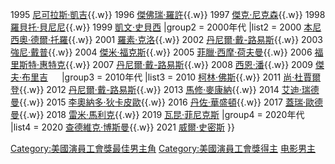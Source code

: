 {{Navbox
|name = 美國演員工會獎最佳男主角
|title = [[美國演員工會獎|<span style="color:#FFFFFF;">美國演員工會獎</span>]][[美國演員工會獎最佳男主角|<span style="color:#B0C4DE;">最佳男主角</span>]]
|titlestyle = background:#002FA7;color:white;
|group1 = 1990年代
|list1 = 1994 [[汤姆·汉克斯|湯姆·漢克斯]]{{.w}} 1995 [[尼古拉斯·凯奇|尼可拉斯·凱吉]]{{.w}} 1996 [[杰弗里·拉什|傑佛瑞·羅許]]{{.w}} 1997 [[杰克·尼科尔森|傑克·尼克森]]{{.w}} 1998 [[羅貝托·貝尼尼]]{{.w}} 1999 [[凱文·斯貝西|凱文·史貝西]]
|group2 = 2000年代
|list2 = 2000 [[班尼西歐·狄奧·托羅|本尼西奧·德爾·托羅]]{{.w}} 2001 [[羅素·高爾|羅素·克洛]]{{.w}} 2002 [[丹尼爾·戴-劉易斯|丹尼爾·戴-路易斯]]{{.w}} 2003 [[強尼·戴普]]{{.w}} 2004 [[傑米·福克斯]]{{.w}} 2005 [[菲臘·西摩·荷夫曼]]{{.w}} 2006 [[科力士·韋德加|福里斯特·惠特克]]{{.w}} 2007 [[丹尼爾·戴-劉易斯|丹尼爾·戴-路易斯]]{{.w}} 2008 [[西恩·潘]]{{.w}} 2009 [[傑夫·布里吉]] 　 
|group3 = 2010年代
|list3 = 2010 [[柯林·佛斯]]{{.w}} 2011 [[让·杜雅尔丹|尚·杜賈爾登]]{{.w}} 2012 [[丹尼爾·戴-劉易斯|丹尼爾·戴-路易斯]]{{.w}} 2013 [[馬修·麥康納]]{{.w}} 2014 [[艾迪·瑞德曼]]{{.w}} 2015 [[莱昂纳多·迪卡普里奥|李奧納多·狄卡皮歐]]{{.w}} 2016 [[丹佐·華盛頓]]{{.w}} 2017 [[蓋瑞·歐德曼]]{{.w}} 2018 [[雷米·馬利克]]{{.w}} 2019 [[華堅·馮力士|瓦昆·菲尼克斯]]
|group4 = 2020年代
|list4 =  2020 [[查德維克·博斯曼]]{{.w}} 2021 [[威爾·史密斯]]
}}<includeonly>
[[Category:美國演員工會獎最佳男主角]]
</includeonly><noinclude>
[[Category:美國演員工會獎得主]]
[[Category:美国演员工会奖最佳男演员模板|电影男主]]
</noinclude>